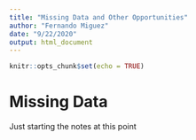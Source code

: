 ```yaml
---
title: "Missing Data and Other Opportunities"
author: "Fernando Miguez"
date: "9/22/2020"
output: html_document
---
```


```r
knitr::opts_chunk$set(echo = TRUE)
```

# Missing Data

Just starting the notes at this point